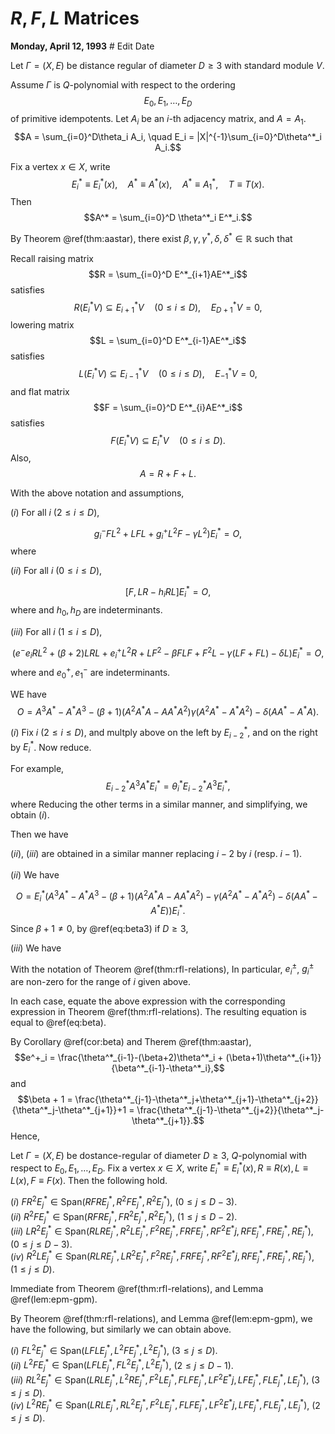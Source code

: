 # $R, F, L$ Matrices {#lec30}
**Monday, April 12, 1993** # Edit Date

Let $\Gamma = (X, E)$ be distance regular of diameter $D\geq 3$ with standard module $V$.

Assume $\Gamma$ is $Q$-polynomial with respect to the ordering
$$E_0, E_1, \ldots, E_D$$
of primitive idempotents. Let $A_i$ be an $i$-th adjacency matrix, and $A = A_1$.
$$A = \sum_{i=0}^D\theta_i A_i, \quad E_i = |X|^{-1}\sum_{i=0}^D\theta^*_i A_i.$$

Fix a vertex $x\in X$, write
$$E^*_i \equiv E^*_i(x), \quad A^*\equiv A^*(x), \quad A^* \equiv A^*_1, \quad T\equiv T(x).$$
Then
$$A^* = \sum_{i=0}^D \theta^*_i E^*_i.$$

By Theorem \@ref(thm:aastar), there exist $\beta, \gamma, \gamma^*, \delta, \delta^*\in \mathbb{R}$ such that
\begin{align}
0 & = [A, A^2A^*-\beta AA^*A + A^*A^2 - \gamma(AA^*+A^*A) - \delta A^*]\\
0 & = [A^*, {A^*}^2A-\beta^* A^*AA^* + A{A^*}^2 - \gamma^*(A^*A+AA^*) - \delta^* A]
\end{align}

Recall raising matrix
$$R = \sum_{i=0}^D E^*_{i+1}AE^*_i$$
satisfies
$$R(E^*_iV) \subseteq E^*_{i+1}V \quad (0\leq i\leq D), \quad E^*_{D+1}V = 0,$$
lowering matrix
$$L = \sum_{i=0}^D E^*_{i-1}AE^*_i$$
satisfies
$$L(E^*_iV) \subseteq E^*_{i-1}V \quad (0\leq i\leq D), \quad E^*_{-1}V = 0,$$
and flat matrix
$$F = \sum_{i=0}^D E^*_{i}AE^*_i$$
satisfies
$$F(E^*_iV) \subseteq E^*_{i}V \quad (0\leq i\leq D).$$
Also, 
$$A = R + F + L.$$

:::{.theorem #rfl-relations}
With the above notation and assumptions,

| $(i)$ For all $i$ $(2\leq i\leq D)$,
$$g^-_iFL^2 + LFL + g^+_iL^2F - \gamma L^2)E^*_i = O,$$
where
\begin{align}
g^+_i & = \frac{\theta^*_{i-2}-(\beta+1)\theta^*_{i-1}+\beta\theta^*_i}{\theta^*_{i-2}-\theta^*_i}\\
g^-_i & = \frac{\theta^*_{i-2}+(\beta+1)\theta^*_{i-1}-\theta^*_i}{\theta^*_{i-2}-\theta^*_i}.
\end{align}

| $(ii)$ For all $i$ $(0\leq i\leq D)$,
$$[F, LR - h_iRL]E^*_i = O,$$ 
where
\begin{align}
h_i & = \frac{\theta^*_{i-1}-\theta^*_i}{\theta^*_i-\theta^*_{i+1}} \quad (1\leq i\leq D-1),
\end{align}
and $h_0, h_D$ are indeterminants.

| $(iii)$ For all $i$ $(1\leq i\leq D)$, 
$$(e^-e_iRL^2 + (\beta+2)LRL + e^+_iL^2R + LF^2 - \beta FLF + F^2L - \gamma(LF+FL) - \delta L)E^*_i = O,$$
where
\begin{align}
e^+_i & = \frac{\theta^*_{i-1}-(\beta+2)\theta^*_{i}+(\beta+1)\theta^*_{i+1}}{\theta^*_{i-1}-\theta^*_i} \quad (1\leq i\leq D)\\
e^-_i & = \frac{-(\beta+1)\theta^*_{i-2}+(\beta+2)\theta^*_{i-1}-\theta^*_i}{\theta^*_{i-1}-\theta^*_i} \quad (2\leq i\leq D),
\end{align}
and $e^+_0, e^-_1$ are indeterminants.
:::

:::{.proof}
WE have
$$O = A^3A^*-A^*A^3 - (\beta+1)(A^2A^*A-AA^*A^2)\gamma(A^2A^*-A^*A^2)-\delta(AA^*-A^*A).$$

| $(i)$ Fix $i$ $(2\leq i\leq D)$, and multply above on the left by $E^*_{i-2}$, and on the right by $E^*_i$. Now reduce.

For example,
$$E^*_{i-2}A^3A^*E^*_i = \theta^*_i E^*_{i-2}A^3 E^*_i,$$
where
\begin{align}
E^*_{i-2}A^3 E^*_i & = E^*_{i-2}A\left(\sum_{r=0}^D E^*_r\right)A\left(\sum_{s=0}^D E^*_s\right)AE^*_i\\
& = \sum_{r,s}E^*_{i-2}AE^*_r AE^*_s AE^*_i\\
& = \sum_{r,s, |i-2-r|\leq 1, |r-s|\leq 1, |s-i|\leq 1}E^*_{i-2}AE^*_r AE^*_s AE^*_i\\
& = E^*_{i-2}AE^*_{i-2}AE^*_{i-1}AE^*_i + E^*_{i-2}AE^*_{i-1}AE^*_{i-1}AE^*_i + E^*_{i-2}AE^*_{i-1}AE^*_{i}AE^*_i\\
& = (FL^2 + LFL + L^2F)E^*_i.
\end{align}
Reducing the other terms in a similar manner, and simplifying, we obtain $(i)$.

:::{.remark}
\begin{align}
E^*_{i-2}A^*A^3E^*_i & = \theta^*_{i-2}E^*_{i-2}A^3E^*_i\\
& = \theta^*_{i-2}(FL^2+LFL + L^2F)E^*_i\\
E^*_{i-2}A^2A^*AE^*_i & = (\theta^*_{i-1}(FL^2+LFL) + \theta^*_iL^2F)E^*_i\\
E^*_{i-2}AA^*A^2E^*_i & = (\theta^*_{i-2}FL^2 + \theta^*_{i-1}(LFL+L^2F))E^*_i\\
E^*_{i-2}(A^2A^*-A^*A^2)E^*_i & = (\theta^*_i-\theta^*_{i-2})L^2E^*_i\\
E^*_{i-2}(AA^*-A^*A)E^*_i & = O.
\end{align}
Then we have
\begin{align}
O &= ((\theta^*_i-\theta^*_{i-2})(FL^2+LFL+L^2F)\\
& \quad -(\beta+1)(\theta^*_{i-1}(FL^2+LFL) + \theta^* L^2F - \theta^*_{i-2}FL^2 - \theta^*_{i-1}(LFL+L^2F)) \\
& \quad -\gamma(\theta^*_i-\theta^*_{i-2})L^2)E^*_i\\
& = ((\theta^*_i-\theta^*_{i-2}-(\beta+1)(\theta^*_{i-1}-\theta^*_{i-2}))FL^2 + (\theta^*_i-\theta^*_{i-2})LFL\\
& \quad + (\theta^*_i-\theta^*_{i-2}-(\beta+1)(\theta^*_i-\theta^*_{i-1}))L^2F - \gamma(\theta^*_i-\theta^*_{i-2})L^2)E^*_1\\
& = -(\theta^*_{i-2}-\theta^*_i)\left(\left(\frac{-\beta \theta^*_{i-2}+(\beta+1)\theta^*_{i-1}-\theta^*_i}{\theta^*_{i-2}-\theta^*_i}\right)FL^2+LFL\right.\\
& \quad + \left. \left(\frac{\theta^*_{i-2}-(\beta+1)\theta^*_{i-1}+\beta \theta^*_i}{\theta^*_{i-2}-\theta^*_i}\right)L^2F - \gamma L^2\right)E^*_i\\
& = (\theta^*_i-\theta^*_{i-2})(g^-_iFL^2 + LFL + g^+_iL^2F - \gamma L^2)E^*_i.
\end{align}
:::

| $(ii)$, $(iii)$ are obtained in a similar manner replacing $i-2$ by $i$ (resp. $i-1$).
:::

| 
| 

:::{.remark}
| $(ii)$ We have
$$O = E^*_i(A^3A^*-A^*A^3-(\beta+1)(A^2A^*A-AA^*A^2)-\gamma(A^2A^*-A^*A^2)-\delta(AA^*-A^*E))E^*_i.$$
Since $\beta+1\neq 0$, by \@ref(eq:beta3) if $D\geq 3$,
\begin{align}
O &= E^*_i(A^2A^*A - AA^*A^2)E^*_i\\
& = ((\theta^*_i-\theta^*_{i-1})RLF + (\theta^*_i-\theta^*_{i+1})LRF)+(\theta^*_{i-1}-\theta^*_i)FRL+(\theta^*_{i+1}-\theta^*_i)FLR)E^*_i\\
& = [F, (\theta^*_{i-1}-\theta^*_i)RL - (\theta^*_i-\theta^*_{i+1})LR]E^*_i\\
& = (\theta^*_{i+1}-\theta^*_i)\left[F, LR - \frac{\theta^*_{i-1}-\theta^*_i}{\theta^*_i-\theta^*_{i+1}}RL\right]E^*_i\\
& = (\theta^*_{i+1}-\theta^*_i)[F, LR - h_i RL]E^*_i.
\end{align}

| $(iii)$ We have
\begin{align}
O & = E^*_{i-1}(A^3A^*-A^*A^3-(\beta+1)(A^2A^*A-AA^*A^2)-\gamma(A^2A^*-A^*A^2)-\delta(AA^*-A^*E))E^*_i\\
& = ((\theta^*_i-\theta^*_{i-1})(RL^2+ LRL + L^2R + LF^2 + FLF + F^2L))\\
& \quad -(\beta+1)((\theta^*_{i-1}-\theta^*_{i-2})RL^2 + (\theta^*_{i-1}-\theta^*_i)LRL + (\theta^*_{i+1}-\theta^*_i)L^2R\\
& \quad + (\theta^*_i-\theta^*_{i-1})FLF\\
& \quad - \gamma(\theta^*-\theta^*_{i-1})(LF+FL)\\
& \quad - \delta(\theta^*_i-\theta^*_{i-1}L)E^*_i\\
& = ((\theta^*_i-\theta^*_{i-1})-(\beta+1)(\theta^*_{i-1}-\theta^*_{i-2}))RL^2 \\
& \quad + (\theta^*_i-\theta^*_{i-1})-(\beta+1)(\theta^*_{i-1}-\theta^*_{i}))LRL\\
& \quad + (\theta^*_i-\theta^*_{i-1})-(\beta+1)(\theta^*_{i+1}-\theta^*_{i}))L^2R\\
& \quad + (\theta^*_{i}-\theta^*_{i-1})LF^2 + (\theta^*_i-\theta^*_{i-1})F^2L\\
& \quad + (\theta^*_i - \theta^*_{i-1}-(\beta+1)(\theta^*_i-\theta^*_{i-1}))FLF\\
& \quad - \gamma(\theta^*_i-\theta^*_{i-1})(LF+FL)\\
& \quad - \delta (\theta^*_i-\theta^*_{i-1}L)E^*_i\\
& = (\theta^*_i-\theta^*_{i-1})\biggl(\frac{-(\beta+1)\theta^*_{i-2}+(\beta+2)\theta^*_{i-2}-\theta^*_i}{\theta^*_{i-1}-\theta^*_i}RL^2+(\beta+2)LRL\\
& \qquad + \frac{\theta^*_{i-1}-(\beta+2)\theta^*_i+(\beta+1)\theta^*_{i+1}}{\theta^*_{i-1}-\theta^*_i}L^2R + LF^2 - \beta FLF + F^2L\\
& \qquad -\gamma(LF+FL) - \delta L\biggr)E^*_i\\
& = (e^-_iRL^2 + (\beta+2)LRL + e^+_iL^2R + LF^2 - \beta FLF + F^2L-\gamma(LF+FL)-\delta L)E^*_i.
\end{align}
:::

:::{.lemma #epm-gpm}
With the notation of Theorem \@ref(thm:rfl-relations),
\begin{align}
e^+_i & = \frac{\theta^*_i-\theta^*_{i+2}}{\theta^*_i-\theta^*_{i-1}} \quad (1\leq i\leq D-2)\\
e^-_i & = \frac{\theta^*_{i-1}-\theta^*_{i-3}}{\theta^*_{i-1}-\theta^*_{i}} \quad (3\leq i\leq D)\\
g^+_i & = \frac{\theta^*_i-\theta^*_{i+1}}{\theta^*_i-\theta^*_{i-2}} \quad (2\leq i\leq D-1)\\
g^-_i & = \frac{\theta^*_{i-2}-\theta^*_{i-3}}{\theta^*_{i-2}-\theta^*_{i}} \quad (3\leq i\leq D).
\end{align}
In particular, $e^\pm_i$, $g^\pm_i$ are non-zero for the range of $i$ given above.
:::

:::{.proof}
In each case, equate the above expression with the corresponding expression in Theorem \@ref(thm:rfl-relations).
The resulting equation is equal to \@ref(eq:beta).
:::


:::{.remark}
By Corollary \@ref(cor:beta) and Therem \@ref(thm:aastar),
$$e^+_i = \frac{\theta^*_{i-1}-(\beta+2)\theta^*_i + (\beta+1)\theta^*_{i+1}}{\beta^*_{i-1}-\theta^*_i},$$
and
$$\beta + 1 = \frac{\theta^*_{j-1}-\theta^*_j+\theta^*_{j+1}-\theta^*_{j+2}}{\theta^*_j-\theta^*_{j+1}}+1 = \frac{\theta^*_{j-1}-\theta^*_{j+2}}{\theta^*_j-\theta^*_{j+1}}.$$
Hence,
\begin{align}
e^+_i & = \frac{1}{\theta^*_{i-1}-\theta^*_i}(\theta^*_{i-1}-\theta^*_i-(\beta+1)(\theta^*_i-\theta^*_{i+1}))\\
& = \frac{1}{\theta^*_{i-1}-\theta^*_i}(\theta^*_{i-1}-\theta^*_i - (\beta+1)(\theta^*_i-\theta^*_{i+2})\\
& = \frac{\theta^*_i-\theta^*_{i+2}}{\theta^*_{i}-\theta^*_{i-1}},\\
e^-_i & = \frac{1}{\theta^*_{i-1}-\theta^*_i}(-(\beta+1)\theta^*_{i-2}+(\beta+2)\theta^*_{i-1}-\theta^*_i)\\
& = \frac{1}{\theta^*_{i-1}-\theta^*_i}(\theta^*_{i-1}-\theta^*_i - \theta^*_{i-3}+\theta^*_{i})\\
& = \frac{\theta^*_{i-1}-\theta^*_{i-3}}{\theta^*_{i-1}-\theta^*_{i}},\\
g^+_i & = \frac{1}{\theta^*_{i-2}-\theta^*_i}(\theta^*_{i-2}-(\beta+1)\theta^*_{i-1}+\beta\theta^*_{i})\\
& = \frac{1}{\theta^*_{i}-\theta^*_{i-2}}(\theta^*_{i}-\theta^*_{i-2} + \theta^*_{i-2}-\theta^*_{i+1})\\
& = \frac{\theta^*_i-\theta^*_{i+1}}{\theta^*_{i}-\theta^*_{i-3}},\\
g^-_i & = \frac{1}{\theta^*_{i-2}-\theta^*_i}(-\beta\theta^*_{i-2}+(\beta+1)\theta^*_{i-1}-\theta^*_i)\\
& = \frac{1}{\theta^*_{i-2}-\theta^*_i}(\theta^*_{i-2}-\theta^*_i + \theta^*_{i}-\theta^*_{i-3})\\
& = \frac{\theta^*_{i-2}-\theta^*_{i-3}}{\theta^*_{i-2}-\theta^*_{i}}.
\end{align}
:::

:::{.corollary #fr2lr2r2l}
Let $\Gamma = (X, E)$ be dostance-regular of diameter $D\geq 3$, $Q$-polynomial with respect to $E_0, E_1, \ldots, E_D$. Fix a vertex $x\in X$, write $E^*_i \equiv E^*_i(x), R\equiv R(x), L\equiv L(x), F\equiv F(x)$.
Then the following hold.

| $(i)$ $FR^2E^*_j \in \mathrm{Span}(RFRE^*_j, R^2FE^*_j, R^2E^*_j)$, $(0\leq j\leq D-3)$.

| $(ii)$ $R^2FE^*_j \in \mathrm{Span}(RFRE^*_j, FR^2E^*_j, R^2E^*_j)$, $(1\leq j\leq D-2)$.

| $(iii)$ $LR^2E^*_j \in \mathrm{Span}(RLRE^*_j, R^2LE^*_j, F^2RE^*_j, FRFE^*_j, RF^2E^*j, RFE^*_j, FRE^*_j, RE^*_j)$, $(0\leq j\leq D-3)$.

| $(iv)$ $R^2LE^*_j \in \mathrm{Span}(RLRE^*_j, LR^2E^*_j, F^2RE^*_j, FRFE^*_j, RF^2E^*j, RFE^*_j, FRE^*_j, RE^*_j)$,  $(1\leq j\leq D)$.
:::

:::{.proof}
Immediate from Theorem \@ref(thm:rfl-relations), and Lemma \@ref(lem:epm-gpm).
:::


:::{.remark}
By Theorem \@ref(thm:rfl-relations), and Lemma \@ref(lem:epm-gpm), we have the following, but similarly we can obtain above.

| $(i)$ $FL^2E^*_j \in \mathrm{Span}(LFLE^*_j, L^2FE^*_j, L^2E^*_j)$, $(3\leq j\leq D)$.

| $(ii)$ $L^2FE^*_j \in \mathrm{Span}(LFLE^*_j, FL^2E^*_j, L^2E^*_j)$, $(2\leq j\leq D-1)$.

| $(iii)$ $RL^2E^*_j \in \mathrm{Span}(LRLE^*_j, L^2RE^*_j, F^2LE^*_j, FLFE^*_j, LF^2E^*j, LFE^*_j, FLE^*_j, LE^*_j)$, $(3\leq j\leq D)$.

| $(iv)$ $L^2RE^*_j \in \mathrm{Span}(LRLE^*_j, RL^2E^*_j, F^2LE^*_j, FLFE^*_j, LF^2E^*j, LFE^*_j, FLE^*_j, LE^*_j)$,  $(2\leq j\leq D)$.
:::

